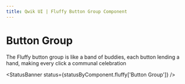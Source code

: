```yaml
---
title: Qwik UI | Fluffy Button Group Component
---
```



# Button Group

The Fluffy button group is like a band of buddies, each button lending a hand, making every click a communal celebration

<StatusBanner status={statusByComponent.fluffy['Button Group']} />
